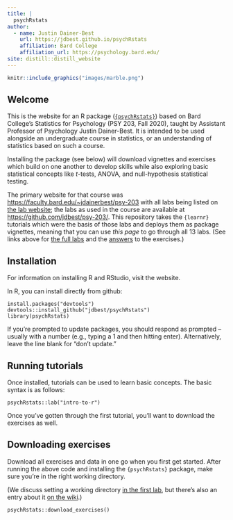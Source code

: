 ```yaml
---
title: |
  psychRstats
author:
  - name: Justin Dainer-Best 
    url: https://jdbest.github.io/psychRstats
    affiliation: Bard College
    affiliation_url: https://psychology.bard.edu/
site: distill::distill_website
---
```


```r
knitr::include_graphics("images/marble.png")
```

## Welcome

This is the website for an R package ([`{psychRstats}`](https://github.com/jdbest/psychRstats)) based on Bard College's Statistics for Psychology (PSY 203, Fall 2020), taught by Assistant Professor of Psychology Justin Dainer-Best. It is intended to be used alongside an undergraduate course in statistics, or an understanding of statistics based on such a course. 

Installing the package (see below) will download vignettes and exercises which build on one another to develop skills while also exploring basic statistical concepts like _t_-tests, ANOVA, and null-hypothesis statistical testing. 

The primary website for that course was <https://faculty.bard.edu/~jdainerbest/psy-203> with all labs being listed on [the lab website](https://faculty.bard.edu/~jdainerbest/psy-203/labslist.html); the labs as used in the course are available at <https://github.com/jdbest/psy-203/>. This repository takes the `{learnr}` tutorials which were the basis of those labs and deploys them as package vignettes, meaning that you can use *this page* to go through all 13 labs. (See links above for [the full labs](labs.html) and the [answers](answers.html) to the exercises.)

## Installation

For information on installing R and RStudio, visit the website.

In R, you can install directly from github:

```
install.packages("devtools")
devtools::install_github("jdbest/psychRstats")
library(psychRstats)
```

If you're prompted to update packages, you should respond as prompted -- usually with a number (e.g., typing a 1 and then hitting enter). Alternatively, leave the line blank for "don't update."

## Running tutorials

Once installed, tutorials can be used to learn basic concepts. The basic syntax is as follows:

```
psychRstats::lab("intro-to-r")
```

Once you've gotten through the first tutorial, you'll want to download the exercises as well. 

## Downloading exercises

Download all exercises and data in one go when you first get started. After running the above code and installing the `{psychRstats}` package, make sure you're in the right working directory.

(We discuss setting a working directory [in the first lab](https://jdbest.github.io/psychRstats/exercises/01-intro-to-r/#set-a-working-directory), but there's also an entry about it [on the wiki](https://github.com/jdbest/psychRstats/wiki/setting-a-working-directory).)

```
psychRstats::download_exercises()
```